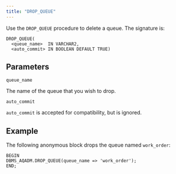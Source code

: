 ```yaml
---
title: "DROP_QUEUE"
---
```


Use the `DROP_QUEUE` procedure to delete a queue. The signature is:

```text
DROP_QUEUE(
  <queue_name>  IN VARCHAR2,
  <auto_commit> IN BOOLEAN DEFAULT TRUE)
```

## Parameters

`queue_name`

 The name of the queue that you wish to drop.

`auto_commit`

 `auto_commit` is accepted for compatibility, but is ignored.

## Example

The following anonymous block drops the queue named `work_order`:

```text
BEGIN
DBMS_AQADM.DROP_QUEUE(queue_name => 'work_order');
END;
```
